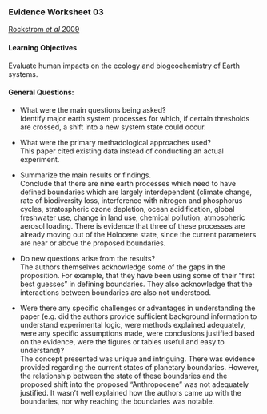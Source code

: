 ### Evidence Worksheet 03
[Rockstrom *et al* 2009](https://www.nature.com/articles/461472a)

#### Learning Objectives
Evaluate human impacts on the ecology and biogeochemistry of Earth systems. 

#### General Questions: 
* What were the main questions being asked?  
Identify major earth system processes for which, if certain thresholds are crossed, a shift into a new system state could occur. 

* What were the primary methadological approaches used?  
This paper cited existing data instead of conducting an actual experiment. 

* Summarize the main results or findings.  
Conclude that there are nine earth processes which need to have defined boundaries which are largely interdependent (climate change, rate of biodiversity loss, interference with nitrogen and phosphorus cycles, stratospheric ozone depletion, ocean acidification, global freshwater use, change in land use, chemical pollution, atmospheric aerosol loading. There is evidence that three of these processes are already moving out of the Holocene state, since the current parameters are near or above the proposed boundaries. 

* Do new questions arise from the results?  
The authors themselves acknowledge some of the gaps in the proposition. For example, that they have been using some of their "first best guesses" in defining boundaries. They also acknowledge that the interactions between boundaries are also not understood. 

* Were there any specific challenges or advantages in understanding the paper (e.g. did the authors provide sufficient background information to understand experimental logic, were methods explained adequately, were any specific assumptions made, were conclusions justified based on the evidence, were the figures or tables useful and easy to understand)?  
The concept presented was unique and intriguing. There was evidence provided regarding the current states of planetary boundaries. However, the relationship between the state of these boundaries and the proposed shift into the proposed "Anthropocene" was not adequately justified.  It wasn't well explained how the authors came up with the boundaries, nor why reaching the boundaries was notable.